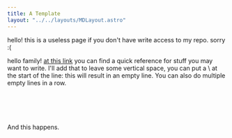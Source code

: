 ```yaml
---
title: A Template
layout: "../../layouts/MDLayout.astro"
---
```


hello! this is a useless page if you don't have write access to my repo. sorry :(

hello family! [at this link](https://www.markdownguide.org/cheat-sheet/) you can find a quick reference for stuff you may want to write. I'll add that to leave some vertical space, you can put a \ at the start of the line: this will result in an empty line. You can also do multiple empty lines in a row.
\
\
\
\
\
\
And this happens.
